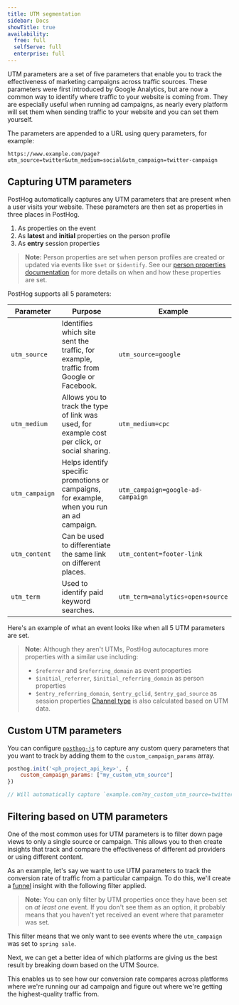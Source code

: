```yaml
---
title: UTM segmentation
sidebar: Docs
showTitle: true
availability:
  free: full
  selfServe: full
  enterprise: full
---
```



UTM parameters are a set of five parameters that enable you to track the effectiveness of marketing campaigns across traffic sources. These parameters were first introduced by Google Analytics, but are now a common way to identify where traffic to your website is coming from. They are especially useful when running ad campaigns, as nearly every platform will set them when sending traffic to your website and you can set them yourself.

The parameters are appended to a URL using query parameters, for example:

`https://www.example.com/page?utm_source=twitter&utm_medium=social&utm_campaign=twitter-campaign`

## Capturing UTM parameters
PostHog automatically captures any UTM parameters that are present when a user visits your website. These parameters are then set as properties in three places in PostHog.

1. As properties on the event
2. As **latest** and **initial** properties on the person profile
3. As **entry** session properties

> **Note:** Person properties are set when person profiles are created or updated via events like `$set` or `$identify`. See our [person properties documentation](/docs/product-analytics/person-properties#how-to-set-person-properties) for more details on when and how these properties are set.

PostHog supports all 5 parameters:

| Parameter    | Purpose                                                                                       | Example                          |
| ------------ | --------------------------------------------------------------------------------------------- | -------------------------------- |
| `utm_source`   | Identifies which site sent the traffic, for example, traffic from Google or Facebook.         | `utm_source=google`                |
| `utm_medium`   | Allows you to track the type of link was used, for example cost per click, or social sharing. | `utm_medium=cpc`                   |
| `utm_campaign` | Helps identify specific promotions or campaigns, for example, when you run an ad campaign.    | `utm_campaign=google-ad-campaign` |
| `utm_content`  | Can be used to differentiate the same link on different places.                               | `utm_content=footer-link`          |
| `utm_term`     | Used to identify paid keyword searches.                                                       | `utm_term=analytics+open+source`   |

Here's an example of what an event looks like when all 5 UTM parameters are set.

<ProductScreenshot
    imageLight = {propertiesLight} 
    imageDark = {propertiesDark}
    alt="Sample UTM properties" 
    classes="rounded"
/>

> **Note:** Although they aren't UTMs, PostHog autocaptures more properties with a similar use including:
> - `$referrer` and `$referring_domain` as event properties
> - `$initial_referrer`, `$initial_referring_domain` as person properties
> - `$entry_referring_domain`, `$entry_gclid`, `$entry_gad_source` as session properties
> [Channel type](/docs/data/channel-type) is also calculated based on UTM data.

## Custom UTM parameters

You can configure [`posthog-js`](/docs/libraries/js/config) to capture any custom query parameters that you want to track by adding them to the `custom_campaign_params` array.

```js
posthog.init('<ph_project_api_key>', {
    custom_campaign_params: ["my_custom_utm_source"]
})

// Will automatically capture `example.com?my_custom_utm_source=twitter`
```

## Filtering based on UTM parameters

One of the most common uses for UTM parameters is to filter down page views to only a single source or campaign. This allows you to then create insights that track and compare the effectiveness of different ad providers or using different content.

As an example, let's say we want to use UTM parameters to track the conversion rate of traffic from a particular campaign. To do this, we'll create a [funnel](/docs/user-guides/funnels) insight with the following filter applied.

<ProductScreenshot
    imageLight = {filtersLight} 
    imageDark = {filtersDark}
    alt="Filtering UTM properties" 
    classes="rounded"
/>

> **Note:** You can only filter by UTM properties once they have been set on _at least one_ event. If you don't see them as an option, it probably means that you haven't yet received an event where that parameter was set.

This filter means that we only want to see events where the `utm_campaign` was set to `spring sale`.

Next, we can get a better idea of which platforms are giving us the best result by breaking down based on the UTM Source.

<ProductScreenshot
    imageLight = {breakdownLight} 
    imageDark = {breakdownDark}
    alt="Breakdown by UTM Source" 
    classes="rounded"
/>

This enables us to see how our conversion rate compares across platforms where we're running our ad campaign and figure out where we're getting the highest-quality traffic from.
